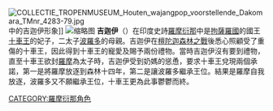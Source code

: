 [[File:COLLECTIE_TROPENMUSEUM_Houten_wajangpop_voorstellende_Dakomara_TMnr_4283-79.jpg|thumb]]中的吉迦伊形象]]
[[File:Dasaratha_promises_to_banish_Rama_per_Kaikeyi's_wishes.jpg|缩略图]]
'''吉迦伊'''（{{lang-sa|कैकेयी}}）在印度史詩[[羅摩衍那|羅摩衍那]]中是[[拘薩羅國|拘薩羅國]]的國王[[十車王|十車王]]的妃子，二太子[[波羅多|波羅多]]的母親。吉迦伊在[[檀陀迦森林之戰|檀陀迦森林之戰]]後悉心照顧受了重傷的十車王，因此得到十車王的寵愛及賜予兩份禮物。當時吉迦伊沒有要到禮物，直至十車王欲封[[羅摩|羅摩]]為太子時，吉迦伊受到奶媽的慫恿，要求十車王兌現兩個承諾，第一是將羅摩放逐到森林十四年，第二是讓波羅多繼承王位。結果是羅摩自我放逐，波羅多又不願繼承王位，十車王更為此事鬱鬱而終。
{{Commonscat|Kaikeyi}}

{{印度神話}}
{{罗摩衍那}}
{{hindu-myth-stub}}
[[CATEGORY:羅摩衍那角色|CATEGORY:羅摩衍那角色]]